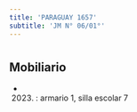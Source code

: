 ```yaml
---
title: 'PARAGUAY 1657'
subtitle: 'JM N° 06/01°'
---
```


#


## Mobiliario

*  (2023) : armario 1, silla escolar 7 



